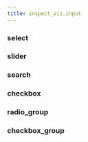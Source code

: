 ```yaml
---
title: inspect_viz.input
---
```


### select
### slider
### search
### checkbox
### radio_group
### checkbox_group

